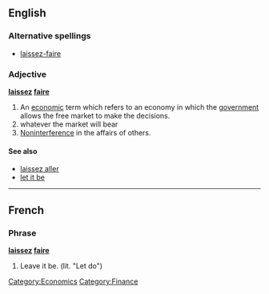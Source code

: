 ==English==

===Alternative spellings===
* [[laissez-faire]]

===Adjective===
'''[[laissez]] [[faire]]'''

# An [[economic]] term which refers to an economy in which the [[government]] allows the free market to make the decisions.
# whatever the market will bear
# [[noninterference|Noninterference]] in the affairs of others.

====See also====
*[[laissez aller]]
*[[let it be]]
[[Category:Economics]]
[[Category:Finance]]
----

==French==
===Phrase===
'''[[laissez]] [[faire]]'''

# Leave it be.  (lit. "Let do")